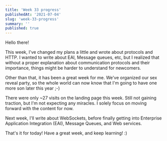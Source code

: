 ```yaml
---
title: 'Week 33 progress'
publishedAt: '2021-07-04'
slug: 'week-33-progress'
summary: ''
published: true
---
```


Hello there!

This week, I've changed my plans a little and wrote about protocols and HTTP. I wanted to write about EAI, Message queues, etc, but I realized that without a proper explanation about communication protocols and their importance, things might be harder to understand for newcomers.

Other than that, it has been a great week for me. We've organized our sex reveal party, so the whole world can now know that I'm going to have one more son later this year ;-)

There were only ~27 visits on the landing page this week. Still not gaining traction, but I'm not expecting any miracles. I solely focus on moving forward with the content for now.

Next week, I'll write about WebSockets, before finally getting into Enterprise Application Integration (EAI), Message Queues, and Web services.

That's it for today! Have a great week, and keep learning! :)

<BlogPostSignature />
